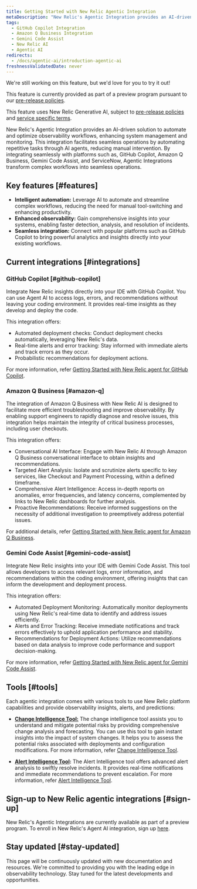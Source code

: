 ```yaml
---
title: Getting Started with New Relic Agentic Integration
metaDescription: "New Relic's Agentic Integration provides an AI-driven solution to automate and optimize observability workflows, enhancing system management and monitoring"
tags:
  - GitHub Copilot Integration 
  - Amazon Q Business Integration
  - Gemini Code Assist
  - New Relic AI
  - Agentic AI
redirects:
  - /docs/agentic-ai/introduction-agentic-ai
freshnessValidatedDate: never
---
```


<Callout title="preview">
  We're still working on this feature, but we'd love for you to try it out!

  This feature is currently provided as part of a preview program pursuant to our [pre-release policies](/docs/licenses/license-information/referenced-policies/new-relic-pre-release-policy).


  This feature uses New Relic Generative AI, subject to [pre-release policies](/docs/licenses/license-information/referenced-policies/new-relic-pre-release-policy) and [service specific terms](https://newrelic.com/termsandconditions/service-specific).
</Callout>

New Relic's Agentic Integration provides an AI-driven solution to automate and optimize observability workflows, enhancing system management and monitoring. This integration facilitates seamless operations by automating repetitive tasks through AI agents, reducing manual intervention. By integrating seamlessly with platforms such as, GitHub Copilot, Amazon Q Business, Gemini Code Assist, and ServiceNow, Agentic Integrations transform complex workflows into seamless operations.


## Key features [#features]

- **Intelligent automation:** Leverage AI to automate and streamline complex workflows, reducing the need for manual tool-switching and enhancing productivity.
- **Enhanced observability:** Gain comprehensive insights into your systems, enabling faster detection, analysis, and resolution of incidents.
- **Seamless integration:** Connect with popular platforms such as GitHub Copilot to bring powerful analytics and insights directly into your existing workflows.

## Current integrations [#integrations]

### GitHub Copilot [#github-copilot]

Integrate New Relic insights directly into your IDE with GitHub Copilot. You can use Agent AI to access logs, errors, and recommendations without leaving your coding environment. It  provides real-time insights as they develop and deploy the code.

This integration offers:

- Automated deployment checks: Conduct deployment checks automatically, leveraging New Relic's data.
- Real-time alerts and error tracking: Stay informed with immediate alerts and track errors as they occur.
- Probabilistic recommendations for deployment actions.

For more information, refer [Getting Started with New Relic agent for GitHub Copilot](/docs/agentic-ai/agentic-integration/github-copilot-integration).

### Amazon Q Business [#amazon-q]

The integration of Amazon Q Business with New Relic AI is designed to facilitate more efficient troubleshooting and improve observability. By enabling support engineers to rapidly diagnose and resolve issues, this integration helps maintain the integrity of critical business processes, including user checkouts.

This integration offers:

- Conversational AI Interface: Engage with New Relic AI through Amazon Q Business conversational interface to obtain insights and recommendations.
- Targeted Alert Analysis: Isolate and scrutinize alerts specific to key services, like Checkout and Payment Processing, within a defined timeframe.
- Comprehensive Alert Intelligence: Access in-depth reports on anomalies, error frequencies, and latency concerns, complemented by links to New Relic dashboards for further analysis.
- Proactive Recommendations: Receive informed suggestions on the necessity of additional investigation to preemptively address potential issues.

For additional details, refer [Getting Started with New Relic agent for Amazon Q Business](/docs/agentic-ai/agentic-integration/amazonq-integration).


### Gemini Code Assist [#gemini-code-assist]

Integrate New Relic insights into your IDE with Gemini Code Assist. This tool allows developers to access relevant logs, error information, and recommendations within the coding environment, offering insights that can inform the development and deployment process.

This integration offers:

- Automated Deployment Monitoring: Automatically monitor deployments using New Relic's real-time data to identify and address issues efficiently.
- Alerts and Error Tracking: Receive immediate notifications and track errors effectively to uphold application performance and stability.
- Recommendations for Deployment Actions: Utilize recommendations based on data analysis to improve code performance and support decision-making.

For more information, refer [Getting Started with New Relic agent for Gemini Code Assist](/docs/agentic-ai/agentic-integration/gemini-integration).

## Tools [#tools]

Each agentic integration comes with various tools to use New Relic platform capabilities and provide observability insights, alerts, and predictions:

- **[Change Intelligence Tool:](/docs/agentic-ai/tools/change-intelligence-tool)** The change intelligence tool assists you to understand and mitigate potential risks by providing comprehensive change analysis and forecasting. You can use this tool to gain instant insights into the impact of system changes. It helps you to assess the potential risks associated with deployments and configuration modifications. For more information, refer [Change Intelligence Tool](/docs/agentic-ai/tools/change-intelligence-tool).

- **[Alert Intelligence Tool](/docs/agentic-ai/tools/alert-intelligence-tool):** The Alert Intelligence tool offers advanced alert analysis to swiftly resolve incidents. It provides real-time notifications and immediate recommendations to prevent escalation. For more information, refer [Alert Intelligence Tool](/docs/agentic-ai/tools/alert-intelligence-tool).


## Sign-up to New Relic agentic integrations [#sign-up]


New Relic's Agentic Integrations are currently available as part of a preview program. To enroll in New Relic's Agent AI integration, sign up [here](https://one.newrelic.com/promotion-flow?state=d0158fb3-6148-4e91-cb2e-58c7af617432).


## Stay updated [#stay-updated]

This page will be continuously updated with new documentation and resources. We're committed to providing you with the leading edge in observability technology. Stay tuned for the latest developments and opportunities.

